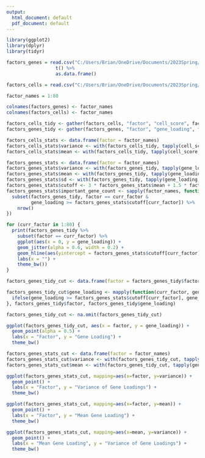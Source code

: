 ```yaml
---
output:
  html_document: default
  pdf_document: default
---
```

```r
library(ggplot2)
library(dplyr)
library(tidyr)
```

```r
factors_genes = read.csv("C:/Users/Brian/OneDrive/Documents/2023Spring/Clinic/milo_gene_loadings.csv", header = FALSE) %>%
                  t() %>%
                  as.data.frame()

factors_cells = read.csv("C:/Users/Brian/OneDrive/Documents/2023Spring/Clinic/milo_cell_scores.csv", header = FALSE)

factor_names = 1:80
```

```r
colnames(factors_genes) <- factor_names
colnames(factors_cells) <- factor_names

factors_cells_tidy <- gather(factors_cells, "factor", "cell_score", factor_names, convert = TRUE)
factors_genes_tidy <- gather(factors_genes, "factor", "gene_loading", factor_names, convert = TRUE)
```

```r
factors_cells_stats <- data.frame(factor = factor_names)
factors_cells_stats$variance <- with(factors_cells_tidy, tapply(cell_score, factor, var))
factors_cells_stats$mean <- with(factors_cells_tidy, tapply(cell_score, factor, mean))

factors_genes_stats <- data.frame(factor = factor_names)
factors_genes_stats$variance <- with(factors_genes_tidy, tapply(gene_loading, factor, var))
factors_genes_stats$mean <- with(factors_genes_tidy, tapply(gene_loading, factor, mean))
factors_genes_stats$sd <- with(factors_genes_tidy, tapply(gene_loading, factor, sd))
factors_genes_stats$cutoff <- 3 * factors_genes_stats$mean + 1.5 * factors_genes_stats$sd
factors_genes_stats$important_gene_count <- sapply(factor_names, function(curr_factor) {
  subset(factors_genes_tidy, factor == curr_factor & 
         gene_loading >= factors_genes_stats$cutoff[curr_factor]) %>%
    nrow()
})
```

```r
for (curr_factor in 1:80) {
  print(factors_genes_tidy %>%
    subset(factor == curr_factor) %>%
    ggplot(aes(x = 0, y = gene_loading)) +
    geom_jitter(alpha = 0.6, width = 0.2) +
    geom_hline(aes(yintercept = factors_genes_stats$cutoff[curr_factor])) +
    labs(x = "") +
    theme_bw())
}
```

```r
factors_genes_tidy_cut <- data.frame(factor = factors_genes_tidy$factor)

factors_genes_tidy_cut$gene_loading <- mapply(function(curr_factor, gene_loading) {
  ifelse(gene_loading >= factors_genes_stats$cutoff[curr_factor], gene_loading, NA)
}, factors_genes_tidy$factor, factors_genes_tidy$gene_loading)

factors_genes_tidy_cut <- na.omit(factors_genes_tidy_cut)
```

```r
ggplot(factors_genes_tidy_cut, aes(x = factor, y = gene_loading)) +
  geom_point(alpha = 0.5) +
  labs(x = "Factor", y = "Gene Loading") +
  theme_bw()
```

```r
factors_genes_stats_cut <- data.frame(factor = factor_names)
factors_genes_stats_cut$variance <- with(factors_genes_tidy_cut, tapply(gene_loading, factor, var))
factors_genes_stats_cut$mean <- with(factors_genes_tidy_cut, tapply(gene_loading, factor, mean))
```

```r
ggplot(factors_genes_stats_cut, mapping=aes(x=factor, y=variance)) +
  geom_point() +
  labs(x = "Factor", y = "Variance of Gene Loadings") +
  theme_bw()

ggplot(factors_genes_stats_cut, mapping=aes(x=factor, y=mean)) +
  geom_point() +
  labs(x = "Factor", y = "Mean Gene Loading") +
  theme_bw()

ggplot(factors_genes_stats_cut, mapping=aes(x=mean, y=variance)) +
  geom_point() +
  labs(x = "Mean Gene Loading", y = "Variance of Gene Loadings") +
  theme_bw()
```
